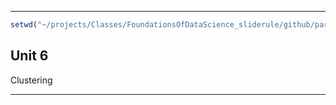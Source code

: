 

*** 
``` r
setwd("~/projects/Classes/FoundationsOfDataScience_sliderule/github/part5_analytics/15.071x_The_Analytics_Edge/Unit06_Clustering")

```

## Unit 6

Clustering

***

### 


``` r


```